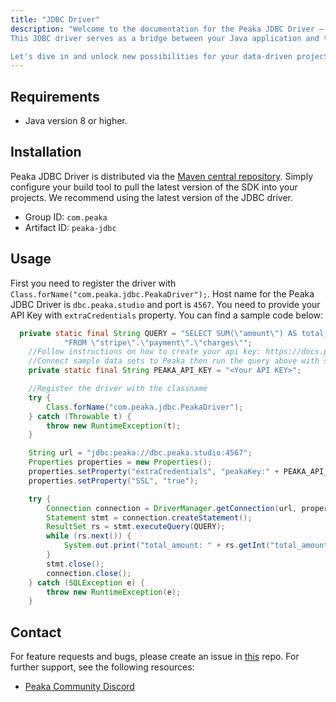 ```yaml
---
title: "JDBC Driver"
description: "Welcome to the documentation for the Peaka JDBC Driver – your gateway to seamless integration with the powerful Peaka data platform.
This JDBC driver serves as a bridge between your Java application and the Peaka platform, enabling you to retrieve and manipulate data with ease and efficiency.

Let's dive in and unlock new possibilities for your data-driven projects with the Peaka JDBC Driver!"
---
```


## Requirements

- Java version 8 or higher.

## Installation

Peaka JDBC Driver is distributed via the
[Maven central repository](https://central.sonatype.com/artifact/com.peaka/peaka-jdbc/).
Simply configure your build tool to pull the latest version of the SDK into
your projects. We recommend using the latest version of the JDBC driver.

- Group ID: `com.peaka`
- Artifact ID: `peaka-jdbc`

## Usage

First you need to register the driver with `Class.forName("com.peaka.jdbc.PeakaDriver");`.
Host name for the Peaka JDBC Driver is `dbc.peaka.studio` and port is `4567`. You need to
provide your API Key with `extraCredentials` property. You can find a sample code below:

```java
  private static final String QUERY = "SELECT SUM(\"amount\") AS total_amount\n" +
            "FROM \"stripe\".\"payment\".\"charges\"";
    //Follow instructions on how to create your api key: https://docs.peaka.com/how-to-guides/how-to-generate-api-keys
    //Connect sample data sets to Peaka then run the query above with sample data by running testQueryWithSampleData.
    private static final String PEAKA_API_KEY = "<Your API KEY>";

    //Register the driver with the classname
    try {
        Class.forName("com.peaka.jdbc.PeakaDriver");
    } catch (Throwable t) {
        throw new RuntimeException(t);
    }

    String url = "jdbc:peaka://dbc.peaka.studio:4567";
    Properties properties = new Properties();
    properties.setProperty("extraCredentials", "peakaKey:" + PEAKA_API_KEY);
    properties.setProperty("SSL", "true");

    try {
        Connection connection = DriverManager.getConnection(url, properties);
        Statement stmt = connection.createStatement();
        ResultSet rs = stmt.executeQuery(QUERY);
        while (rs.next()) {
            System.out.print("total_amount: " + rs.getInt("total_amount"));
        }
        stmt.close();
        connection.close();
    } catch (SQLException e) {
        throw new RuntimeException(e);
    }
```

## Contact

For feature requests and bugs, please create an issue in [this](https://github.com/peakacom/peaka-jdbc-driver) repo. For further support, see the following resources:

- [Peaka Community Discord](https://discord.com/invite/peaka)
